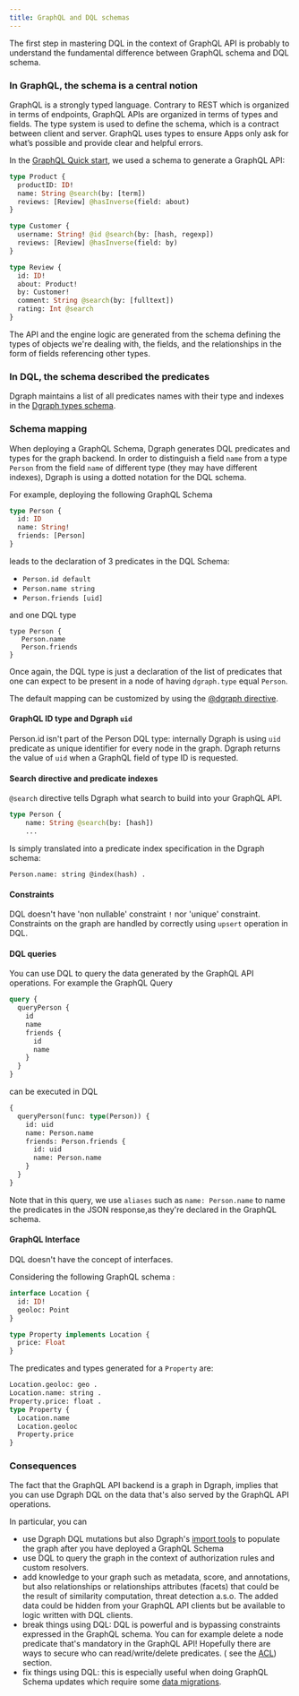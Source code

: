```yaml
---
title: GraphQL and DQL schemas
---
```



<DgraphWIP />

The first step in mastering DQL in the context of GraphQL API is probably to
understand the fundamental difference between GraphQL schema and DQL schema.

### In GraphQL, the schema is a central notion

GraphQL is a strongly typed language. Contrary to REST which is organized in
terms of endpoints, GraphQL APIs are organized in terms of types and fields. The
type system is used to define the schema, which is a contract between client and
server. GraphQL uses types to ensure Apps only ask for what’s possible and
provide clear and helpful errors.

In the [GraphQL Quick start](/dgraph/graphql/quickstart), we used a schema to
generate a GraphQL API:

```graphql
type Product {
  productID: ID!
  name: String @search(by: [term])
  reviews: [Review] @hasInverse(field: about)
}

type Customer {
  username: String! @id @search(by: [hash, regexp])
  reviews: [Review] @hasInverse(field: by)
}

type Review {
  id: ID!
  about: Product!
  by: Customer!
  comment: String @search(by: [fulltext])
  rating: Int @search
}
```

The API and the engine logic are generated from the schema defining the types of
objects we're dealing with, the fields, and the relationships in the form of
fields referencing other types.

### In DQL, the schema described the predicates

Dgraph maintains a list of all predicates names with their type and indexes in
the [Dgraph types schema](./types).

### Schema mapping

When deploying a GraphQL Schema, Dgraph generates DQL predicates and types for
the graph backend. In order to distinguish a field `name` from a type `Person`
from the field `name` of different type (they may have different indexes),
Dgraph is using a dotted notation for the DQL schema.

For example, deploying the following GraphQL Schema

```graphql
type Person {
  id: ID
  name: String!
  friends: [Person]
}
```

leads to the declaration of 3 predicates in the DQL Schema:

- `Person.id default`
- `Person.name string`
- `Person.friends [uid]`

and one DQL type

```dql
type Person {
   Person.name
   Person.friends
}
```

Once again, the DQL type is just a declaration of the list of predicates that
one can expect to be present in a node of having `dgraph.type` equal `Person`.

The default mapping can be customized by using the
[@dgraph directive](/dgraph/graphql/schema/directives/dgraph).

#### GraphQL ID type and Dgraph `uid`

Person.id isn't part of the Person DQL type: internally Dgraph is using `uid`
predicate as unique identifier for every node in the graph. Dgraph returns the
value of `uid` when a GraphQL field of type ID is requested.

#### Search directive and predicate indexes

`@search` directive tells Dgraph what search to build into your GraphQL API.

```graphql
type Person {
    name: String @search(by: [hash])
    ...
```

Is simply translated into a predicate index specification in the Dgraph schema:

```dql
Person.name: string @index(hash) .
```

#### Constraints

DQL doesn't have 'non nullable' constraint `!` nor 'unique' constraint.
Constraints on the graph are handled by correctly using `upsert` operation in
DQL.

#### DQL queries

You can use DQL to query the data generated by the GraphQL API operations. For
example the GraphQL Query

```graphql
query {
  queryPerson {
    id
    name
    friends {
      id
      name
    }
  }
}
```

can be executed in DQL

```graphql
{
  queryPerson(func: type(Person)) {
    id: uid
    name: Person.name
    friends: Person.friends {
      id: uid
      name: Person.name
    }
  }
}
```

Note that in this query, we use `aliases` such as `name: Person.name` to name
the predicates in the JSON response,as they're declared in the GraphQL schema.

#### GraphQL Interface

DQL doesn't have the concept of interfaces.

Considering the following GraphQL schema :

```graphql
interface Location {
  id: ID!
  geoloc: Point
}

type Property implements Location {
  price: Float
}
```

The predicates and types generated for a `Property` are:

```graphql
Location.geoloc: geo .
Location.name: string .
Property.price: float .
type Property {
  Location.name
  Location.geoloc
  Property.price
}
```

### Consequences

The fact that the GraphQL API backend is a graph in Dgraph, implies that you can
use Dgraph DQL on the data that's also served by the GraphQL API operations.

In particular, you can

- use Dgraph DQL mutations but also Dgraph's
  [import tools](/dgraph/admin/import) to populate the graph after you have
  deployed a GraphQL Schema
- use DQL to query the graph in the context of authorization rules and custom
  resolvers.
- add knowledge to your graph such as metadata, score, and annotations, but also
  relationships or relationships attributes (facets) that could be the result of
  similarity computation, threat detection a.s.o. The added data could be hidden
  from your GraphQL API clients but be available to logic written with DQL
  clients.
- break things using DQL: DQL is powerful and is bypassing constraints expressed
  in the GraphQL schema. You can for example delete a node predicate that's
  mandatory in the GraphQL API! Hopefully there are ways to secure who can
  read/write/delete predicates. ( see the
  [ACL](/dgraph/enterprise/access-control-lists)) section.
- fix things using DQL: this is especially useful when doing GraphQL Schema
  updates which require some [data migrations](./migration).
